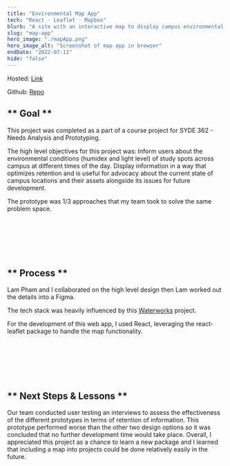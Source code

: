 ```yaml
---
title: "Environmental Map App"
tech: "React · Leaflet · Mapbox"
blurb: "A site with an interactive map to display campus environmental data."
slug: "map-app"
hero_image: "./mapApp.png"
hero_image_alt: "Screenshot of map app in browser"
endDate: "2022-07-11"
hide: "false"
---
```


Hosted: [Link](https://monumental-biscochitos-2afe23.netlify.app/)

Github: [Repo](https://github.com/Cormac-C/map-app)

## ** Goal **

This project was completed as a part of a course project for SYDE 362 - Needs Analysis and Prototyping.

The high level objectives for this project was:
Inform users about the environmental conditions (humidex and light level) of study spots across campus at different times of the day. Display information in a way that optimizes retention and is useful for advocacy about the current state of campus locations and their assets alongside its issues for future development.

The prototype was 1/3 approaches that my team took to solve the same problem space.

<br />
<br />
<br />
<br />
<br />

## ** Process **

Lam Pham and I collaborated on the high level design then Lam worked out the details into a Figma.

The tech stack was heavily influenced by this [Waterworks](http://waterworks.digital/) project. 

For the development of this web app, I used React, leveraging the react-leaflet package to handle the map functionality.

<br />
<br />
<br />
<br />
<br />

## ** Next Steps & Lessons **

Our team conducted user testing an interviews to assess the effectiveness of the different prototypes in terms of retention of information.
This prototype performed worse than the other two design options so it was concluded that no further development time would take place.
Overall, I appreciated this project as a chance to learn a new package and I learned that including a map into projects could be done relatively easily in the future.


<br />
<br />
<br />
<br />
<br />
